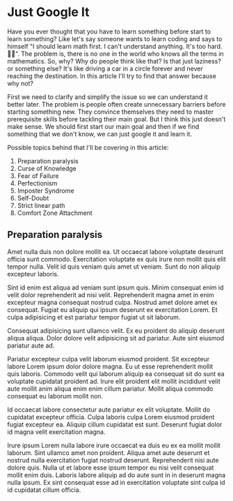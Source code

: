 # Just Google It

Have you ever thought that you have to learn something before start to learn something? Like let's say someone wants to learn coding and says to himself "I should learn math first. I can't understand anything. It's too hard. 😮‍💨". The problem is, there is no one in the world who knows all the terms in mathematics. So, why? Why do people think like that? Is that just laziness? or something else? It's like driving a car in a circle forever and never reaching the destination. In this article I'll try to find that answer because why not?

First we need to clarify and simplify the issue so we can understand it better later. The problem is people often create unnecessary barriers before starting something new. They convince themselves they need to master prerequisite skills before tackling their main goal. But I think this just doesn't make sense. We should first start our main goal and then if we find something that we don't know, we can just google it and learn it.

Possible topics behind that I'll be covering in this article:

1. Preparation paralysis
2. Curse of Knowledge
3. Fear of Failure
4. Perfectionism
5. Imposter Syndrome
6. Self-Doubt
7. Strict linear path
8. Comfort Zone Attachment

## Preparation paralysis

Amet nulla duis non dolore mollit ea. Ut occaecat labore voluptate deserunt officia sunt commodo. Exercitation voluptate ex quis irure non mollit quis elit tempor nulla. Velit id quis veniam quis amet ut veniam. Sunt do non aliquip excepteur laboris.

Sint id enim est aliqua ad veniam sunt ipsum quis. Minim consequat enim id velit dolor reprehenderit ad nisi velit. Reprehenderit magna amet in enim excepteur magna consequat nostrud culpa. Nostrud amet dolore amet ex consequat. Fugiat eu aliquip qui ipsum deserunt ex exercitation Lorem. Et culpa adipisicing et est pariatur tempor fugiat ut sit laborum.

Consequat adipisicing sunt ullamco velit. Ex eu proident do aliquip deserunt aliqua aliqua. Dolor dolore velit adipisicing sit ad pariatur. Aute sint eiusmod pariatur aute ad.

Pariatur excepteur culpa velit laborum eiusmod proident. Sit excepteur labore Lorem ipsum dolor dolore magna. Eu ut esse reprehenderit mollit quis laboris. Commodo velit qui laborum aliquip ea consequat sit do sunt ea voluptate cupidatat proident ad. Irure elit proident elit mollit incididunt velit aute mollit anim aliqua enim enim cillum pariatur. Mollit aliqua commodo consequat eu laborum mollit non.

Id occaecat labore consectetur aute pariatur ex elit voluptate. Mollit do cupidatat excepteur officia. Culpa laboris culpa Lorem eiusmod proident fugiat excepteur ea. Aliquip cillum cupidatat est sunt. Deserunt fugiat dolor id magna velit exercitation magna.

Irure ipsum Lorem nulla labore irure occaecat ea duis eu ex ea mollit mollit laborum. Sint ullamco amet non proident. Aliqua amet aute deserunt et nostrud nulla exercitation fugiat nostrud deserunt. Reprehenderit nisi aute dolore quis. Nulla ut et labore esse ipsum tempor eu nisi velit consequat mollit enim duis. Laboris labore aliquip ad do aute sunt in in deserunt magna nulla ipsum. Ex sint consequat esse ad in exercitation voluptate sint culpa id id cupidatat cillum officia.
